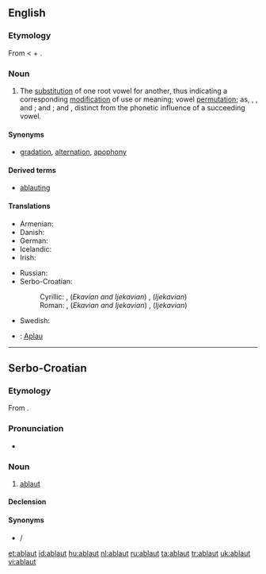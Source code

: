 ==English==
{{wikipedia}}
===Etymology===
From {{etyl|de}} {{term|Ablaut||off-sound|lang=de}} < {{term|ab||off|lang=de}} + {{term|laut||sound|lang=de}}.

===Noun===
{{en-noun}}

# {{linguistics}} The [[substitution]] of one root vowel for another, thus indicating a corresponding [[modification]] of use or meaning; vowel [[permutation]]; as, {{term|get}}, {{term|gat}}, and {{term|got}}; {{term|sing}} and {{term|song}}; {{term|hang}} and {{term|hung}}, distinct from the phonetic influence of a succeeding vowel.

====Synonyms====
* [[gradation]], [[alternation]], [[apophony]]

====Derived terms====
* [[ablauting]]

====Translations====
{{trans-top|substitution of one root vowel for another}}
* Armenian: {{t-|hy|ձայնդարձ|tr=jayndarj}}
* Danish: {{t|da|aflyd|c}}
* German: {{t-|de|Ablaut|m}}
* Icelandic: {{t|is|hljóðskipti|n|p}}
* Irish: {{t|ga|ablabht}}
{{trans-mid}}
* Russian: {{t+|ru|аблаут|m|tr=abláut}}
* Serbo-Croatian:
*: Cyrillic: {{t|sh|аблаут|m|alt=а̀блаут|sc=Cyrl}}, (''Ekavian and Ijekavian'') {{t|sh|превој|m|alt=пре́вој|sc=Cyrl}}, (''Ijekavian'') {{t|sh|пријевој|m|alt=прије́вој|sc=Cyrl}}
*: Roman: {{t|sh|ablaut|m|alt=àblaut}}, (''Ekavian and Ijekavian'') {{t|sh|prevoj|m|alt=prévoj}}, (''Ijekavian'') {{t|sh|prijevoj|m|alt=prijévoj}}
* Swedish: {{t|sv|avljud|n}}
{{trans-bottom}}
{{checktrans}}
* {{ttbc|Vietnamese}}: [[Aplau]]

----

==Serbo-Croatian==

===Etymology===
From {{etyl|de|sh}} {{term|Ablaut|lang=de}}.

===Pronunciation===
* {{IPA|/ǎblaut/|lang=sh}}

===Noun===
{{sh-noun|g=m|head=àblaut|r|аблаут|а̀блаут}}

# [[#English|ablaut]]

====Declension====
{{sh-decl-noun
|àblaut|ablauti
|ablauta|ablauta
|ablautu|ablautima
|ablaut|ablaute
|ablaute|ablauti
|ablautu|ablautima
|ablautom|ablautima
}}

====Synonyms====
* {{l|sh|prevoj|prévoj}} / {{l|sh|prijevoj|prijévoj}}

[[et:ablaut]]
[[id:ablaut]]
[[hu:ablaut]]
[[nl:ablaut]]
[[ru:ablaut]]
[[ta:ablaut]]
[[tr:ablaut]]
[[uk:ablaut]]
[[vi:ablaut]]